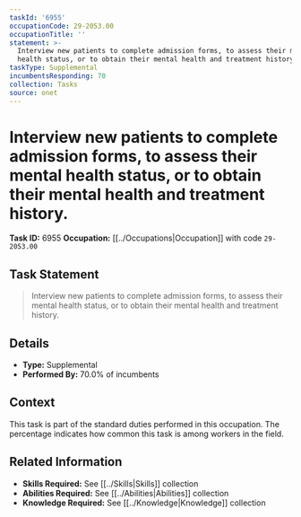 ```yaml
---
taskId: '6955'
occupationCode: 29-2053.00
occupationTitle: ''
statement: >-
  Interview new patients to complete admission forms, to assess their mental
  health status, or to obtain their mental health and treatment history.
taskType: Supplemental
incumbentsResponding: 70
collection: Tasks
source: onet
---
```

# Interview new patients to complete admission forms, to assess their mental health status, or to obtain their mental health and treatment history.

**Task ID:** 6955
**Occupation:** [[../Occupations|Occupation]] with code `29-2053.00`

## Task Statement

> Interview new patients to complete admission forms, to assess their mental health status, or to obtain their mental health and treatment history.

## Details

- **Type:** Supplemental
- **Performed By:** 70.0% of incumbents

## Context

This task is part of the standard duties performed in this occupation. The percentage indicates how common this task is among workers in the field.

## Related Information

- **Skills Required:** See [[../Skills|Skills]] collection
- **Abilities Required:** See [[../Abilities|Abilities]] collection
- **Knowledge Required:** See [[../Knowledge|Knowledge]] collection
